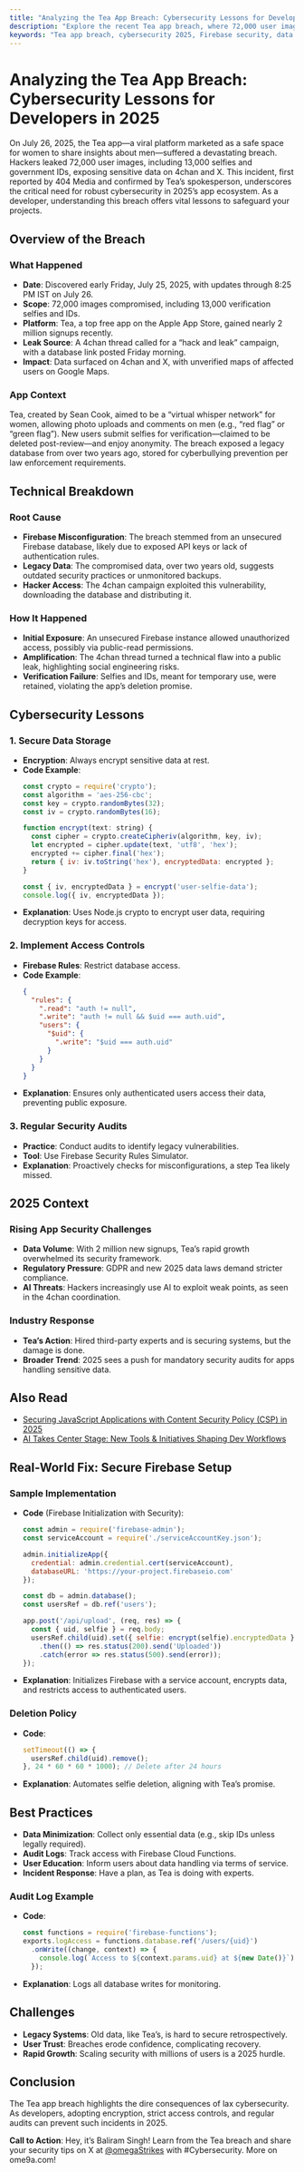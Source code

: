 ```yaml
---
title: "Analyzing the Tea App Breach: Cybersecurity Lessons for Developers in 2025"
description: "Explore the recent Tea app breach, where 72,000 user images, including 13,000 selfies and IDs, were leaked due to a Firebase misconfiguration. This detailed guide breaks down the incident, its technical causes, and offers actionable cybersecurity lessons—secure data storage, access controls, and 2025 best practices—to protect your apps."
keywords: "Tea app breach, cybersecurity 2025, Firebase security, data leak, developer best practices, app security"
---
```


# Analyzing the Tea App Breach: Cybersecurity Lessons for Developers in 2025

On July 26, 2025, the Tea app—a viral platform marketed as a safe space for women to share insights about men—suffered a devastating breach. Hackers leaked 72,000 user images, including 13,000 selfies and government IDs, exposing sensitive data on 4chan and X. This incident, first reported by 404 Media and confirmed by Tea’s spokesperson, underscores the critical need for robust cybersecurity in 2025’s app ecosystem. As a developer, understanding this breach offers vital lessons to safeguard your projects.

## Overview of the Breach

### What Happened
- **Date**: Discovered early Friday, July 25, 2025, with updates through 8:25 PM IST on July 26.
- **Scope**: 72,000 images compromised, including 13,000 verification selfies and IDs.
- **Platform**: Tea, a top free app on the Apple App Store, gained nearly 2 million signups recently.
- **Leak Source**: A 4chan thread called for a “hack and leak” campaign, with a database link posted Friday morning.
- **Impact**: Data surfaced on 4chan and X, with unverified maps of affected users on Google Maps.

### App Context
Tea, created by Sean Cook, aimed to be a “virtual whisper network” for women, allowing photo uploads and comments on men (e.g., “red flag” or “green flag”). New users submit selfies for verification—claimed to be deleted post-review—and enjoy anonymity. The breach exposed a legacy database from over two years ago, stored for cyberbullying prevention per law enforcement requirements.

## Technical Breakdown

### Root Cause
- **Firebase Misconfiguration**: The breach stemmed from an unsecured Firebase database, likely due to exposed API keys or lack of authentication rules.
- **Legacy Data**: The compromised data, over two years old, suggests outdated security practices or unmonitored backups.
- **Hacker Access**: The 4chan campaign exploited this vulnerability, downloading the database and distributing it.

### How It Happened
- **Initial Exposure**: An unsecured Firebase instance allowed unauthorized access, possibly via public-read permissions.
- **Amplification**: The 4chan thread turned a technical flaw into a public leak, highlighting social engineering risks.
- **Verification Failure**: Selfies and IDs, meant for temporary use, were retained, violating the app’s deletion promise.

## Cybersecurity Lessons

### 1. Secure Data Storage
- **Encryption**: Always encrypt sensitive data at rest.
- **Code Example**:
  ```javascript
  const crypto = require('crypto');
  const algorithm = 'aes-256-cbc';
  const key = crypto.randomBytes(32);
  const iv = crypto.randomBytes(16);

  function encrypt(text: string) {
    const cipher = crypto.createCipheriv(algorithm, key, iv);
    let encrypted = cipher.update(text, 'utf8', 'hex');
    encrypted += cipher.final('hex');
    return { iv: iv.toString('hex'), encryptedData: encrypted };
  }

  const { iv, encryptedData } = encrypt('user-selfie-data');
  console.log({ iv, encryptedData });
  ```
- **Explanation**: Uses Node.js crypto to encrypt user data, requiring decryption keys for access.

### 2. Implement Access Controls
- **Firebase Rules**: Restrict database access.
- **Code Example**:
  ```json
  {
    "rules": {
      ".read": "auth != null",
      ".write": "auth != null && $uid === auth.uid",
      "users": {
        "$uid": {
          ".write": "$uid === auth.uid"
        }
      }
    }
  }
  ```
- **Explanation**: Ensures only authenticated users access their data, preventing public exposure.

### 3. Regular Security Audits
- **Practice**: Conduct audits to identify legacy vulnerabilities.
- **Tool**: Use Firebase Security Rules Simulator.
- **Explanation**: Proactively checks for misconfigurations, a step Tea likely missed.

## 2025 Context

### Rising App Security Challenges
- **Data Volume**: With 2 million new signups, Tea’s rapid growth overwhelmed its security framework.
- **Regulatory Pressure**: GDPR and new 2025 data laws demand stricter compliance.
- **AI Threats**: Hackers increasingly use AI to exploit weak points, as seen in the 4chan coordination.

### Industry Response
- **Tea’s Action**: Hired third-party experts and is securing systems, but the damage is done.
- **Broader Trend**: 2025 sees a push for mandatory security audits for apps handling sensitive data.


## Also Read
- [Securing JavaScript Applications with Content Security Policy (CSP) in 2025](https://ome9a.com/blogs/securing-javascript-applications-with-content-security-policy-csp-in-2025-687f43a6cbecc7f0227e0fe6)  
- [AI Takes Center Stage: New Tools & Initiatives Shaping Dev Workflows](https://ome9a.com/blogs/ai-takes-center-stage-new-tools-initiatives-shaping-dev-workflows-6837e1bed28255713c733772)



## Real-World Fix: Secure Firebase Setup

### Sample Implementation
- **Code** (Firebase Initialization with Security):
  ```javascript
  const admin = require('firebase-admin');
  const serviceAccount = require('./serviceAccountKey.json');

  admin.initializeApp({
    credential: admin.credential.cert(serviceAccount),
    databaseURL: 'https://your-project.firebaseio.com'
  });

  const db = admin.database();
  const usersRef = db.ref('users');

  app.post('/api/upload', (req, res) => {
    const { uid, selfie } = req.body;
    usersRef.child(uid).set({ selfie: encrypt(selfie).encryptedData })
      .then(() => res.status(200).send('Uploaded'))
      .catch(error => res.status(500).send(error));
  });
  ```
- **Explanation**: Initializes Firebase with a service account, encrypts data, and restricts access to authenticated users.

### Deletion Policy
- **Code**:
  ```javascript
  setTimeout(() => {
    usersRef.child(uid).remove();
  }, 24 * 60 * 60 * 1000); // Delete after 24 hours
  ```
- **Explanation**: Automates selfie deletion, aligning with Tea’s promise.

## Best Practices

- **Data Minimization**: Collect only essential data (e.g., skip IDs unless legally required).
- **Audit Logs**: Track access with Firebase Cloud Functions.
- **User Education**: Inform users about data handling via terms of service.
- **Incident Response**: Have a plan, as Tea is doing with experts.

### Audit Log Example
- **Code**:
  ```javascript
  const functions = require('firebase-functions');
  exports.logAccess = functions.database.ref('/users/{uid}')
    .onWrite((change, context) => {
      console.log(`Access to ${context.params.uid} at ${new Date()}`);
    });
  ```
- **Explanation**: Logs all database writes for monitoring.

## Challenges

- **Legacy Systems**: Old data, like Tea’s, is hard to secure retrospectively.
- **User Trust**: Breaches erode confidence, complicating recovery.
- **Rapid Growth**: Scaling security with millions of users is a 2025 hurdle.

## Conclusion
The Tea app breach highlights the dire consequences of lax cybersecurity. As developers, adopting encryption, strict access controls, and regular audits can prevent such incidents in 2025.

**Call to Action**: Hey, it’s Baliram Singh! Learn from the Tea breach and share your security tips on X at [@omegaStrikes](https://x.com/omegaStrikes) with #Cybersecurity. More on ome9a.com!
